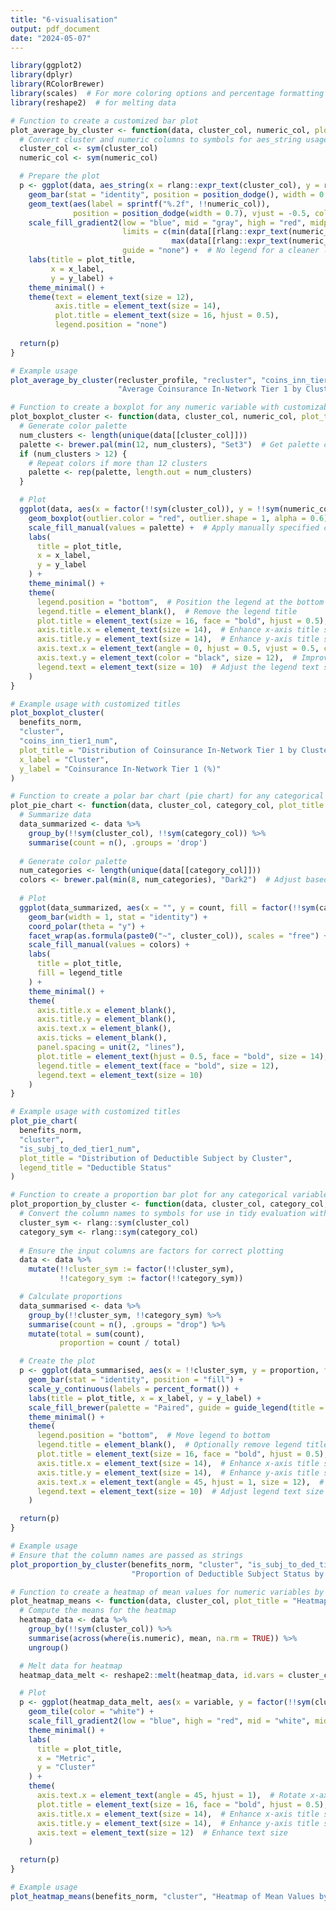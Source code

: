 ```yaml
---
title: "6-visualisation"
output: pdf_document
date: "2024-05-07"
---
```


```r
library(ggplot2)
library(dplyr)
library(RColorBrewer)
library(scales)  # For more coloring options and percentage formatting
library(reshape2)  # for melting data
```

```r
# Function to create a customized bar plot
plot_average_by_cluster <- function(data, cluster_col, numeric_col, plot_title = "Average Value by Cluster", x_label = "Cluster", y_label = "Average Value") {
  # Convert cluster and numeric columns to symbols for aes_string usage
  cluster_col <- sym(cluster_col)
  numeric_col <- sym(numeric_col)

  # Prepare the plot
  p <- ggplot(data, aes_string(x = rlang::expr_text(cluster_col), y = rlang::expr_text(numeric_col), fill = rlang::expr_text(numeric_col))) +
    geom_bar(stat = "identity", position = position_dodge(), width = 0.7) +
    geom_text(aes(label = sprintf("%.2f", !!numeric_col)),
              position = position_dodge(width = 0.7), vjust = -0.5, color = "black", size = 3.5) +
    scale_fill_gradient2(low = "blue", mid = "gray", high = "red", midpoint = 0,
                         limits = c(min(data[[rlang::expr_text(numeric_col)]], na.rm = TRUE), 
                                    max(data[[rlang::expr_text(numeric_col)]], na.rm = TRUE)),
                         guide = "none") +  # No legend for a cleaner look
    labs(title = plot_title,
         x = x_label,
         y = y_label) +
    theme_minimal() +
    theme(text = element_text(size = 12),
          axis.title = element_text(size = 14),
          plot.title = element_text(size = 16, hjust = 0.5),
          legend.position = "none")
  
  return(p)
}

```

```r
# Example usage
plot_average_by_cluster(recluster_profile, "recluster", "coins_inn_tier1_num_mean", 
                        "Average Coinsurance In-Network Tier 1 by Cluster", "Cluster", "Average Coinsurance")

```




```r
# Function to create a boxplot for any numeric variable with customizable titles and axis labels
plot_boxplot_cluster <- function(data, cluster_col, numeric_col, plot_title = "Distribution by Cluster", x_label = "Cluster", y_label = "Value") {
  # Generate color palette
  num_clusters <- length(unique(data[[cluster_col]]))
  palette <- brewer.pal(min(12, num_clusters), "Set3")  # Get palette colors
  if (num_clusters > 12) {
    # Repeat colors if more than 12 clusters
    palette <- rep(palette, length.out = num_clusters)
  }

  # Plot
  ggplot(data, aes(x = factor(!!sym(cluster_col)), y = !!sym(numeric_col), fill = factor(!!sym(cluster_col)))) +
    geom_boxplot(outlier.color = "red", outlier.shape = 1, alpha = 0.6) +  # Display outliers in red
    scale_fill_manual(values = palette) +  # Apply manually specified colors
    labs(
      title = plot_title,
      x = x_label,
      y = y_label
    ) +
    theme_minimal() +
    theme(
      legend.position = "bottom",  # Position the legend at the bottom
      legend.title = element_blank(),  # Remove the legend title
      plot.title = element_text(size = 16, face = "bold", hjust = 0.5),  # Bold and center the title
      axis.title.x = element_text(size = 14),  # Enhance x-axis title size
      axis.title.y = element_text(size = 14),  # Enhance y-axis title size
      axis.text.x = element_text(angle = 0, hjust = 0.5, vjust = 0.5, color = "black", size = 12),  # Improve x-axis text
      axis.text.y = element_text(color = "black", size = 12),  # Improve y-axis text
      legend.text = element_text(size = 10)  # Adjust the legend text size
    )
}
```

```r
# Example usage with customized titles
plot_boxplot_cluster(
  benefits_norm, 
  "cluster", 
  "coins_inn_tier1_num", 
  plot_title = "Distribution of Coinsurance In-Network Tier 1 by Cluster", 
  x_label = "Cluster", 
  y_label = "Coinsurance In-Network Tier 1 (%)"
)

```



```r
# Function to create a polar bar chart (pie chart) for any categorical variable with customizable titles
plot_pie_chart <- function(data, cluster_col, category_col, plot_title = "Distribution by Cluster", legend_title = "Category") {
  # Summarize data
  data_summarized <- data %>%
    group_by(!!sym(cluster_col), !!sym(category_col)) %>%
    summarise(count = n(), .groups = 'drop')
  
  # Generate color palette
  num_categories <- length(unique(data[[category_col]]))
  colors <- brewer.pal(min(8, num_categories), "Dark2")  # Adjust based on number of categories
  
  # Plot
  ggplot(data_summarized, aes(x = "", y = count, fill = factor(!!sym(category_col)))) +
    geom_bar(width = 1, stat = "identity") +
    coord_polar(theta = "y") +
    facet_wrap(as.formula(paste0("~", cluster_col)), scales = "free") +
    scale_fill_manual(values = colors) +
    labs(
      title = plot_title,
      fill = legend_title
    ) +
    theme_minimal() +
    theme(
      axis.title.x = element_blank(),
      axis.title.y = element_blank(),
      axis.text.x = element_blank(),
      axis.ticks = element_blank(),
      panel.spacing = unit(2, "lines"),
      plot.title = element_text(hjust = 0.5, face = "bold", size = 14),
      legend.title = element_text(face = "bold", size = 12),
      legend.text = element_text(size = 10)
    )
}
```

```r
# Example usage with customized titles
plot_pie_chart(
  benefits_norm, 
  "cluster", 
  "is_subj_to_ded_tier1_num", 
  plot_title = "Distribution of Deductible Subject by Cluster", 
  legend_title = "Deductible Status"
)


```



```r
# Function to create a proportion bar plot for any categorical variable across clusters
plot_proportion_by_cluster <- function(data, cluster_col, category_col, plot_title = "Proportion of Category by Cluster", x_label = "Cluster", y_label = "Proportion") {
  # Convert the column names to symbols for use in tidy evaluation within dplyr verbs
  cluster_sym <- rlang::sym(cluster_col)
  category_sym <- rlang::sym(category_col)
  
  # Ensure the input columns are factors for correct plotting
  data <- data %>%
    mutate(!!cluster_sym := factor(!!cluster_sym),
           !!category_sym := factor(!!category_sym))

  # Calculate proportions
  data_summarised <- data %>%
    group_by(!!cluster_sym, !!category_sym) %>%
    summarise(count = n(), .groups = "drop") %>%
    mutate(total = sum(count),
           proportion = count / total)

  # Create the plot
  p <- ggplot(data_summarised, aes(x = !!cluster_sym, y = proportion, fill = !!category_sym)) +
    geom_bar(stat = "identity", position = "fill") +
    scale_y_continuous(labels = percent_format()) +
    labs(title = plot_title, x = x_label, y = y_label) +
    scale_fill_brewer(palette = "Paired", guide = guide_legend(title = "Category")) +  # Use a paired color palette
    theme_minimal() +
    theme(
      legend.position = "bottom",  # Move legend to bottom
      legend.title = element_blank(),  # Optionally remove legend title
      plot.title = element_text(size = 16, face = "bold", hjust = 0.5),  # Bold and center the title
      axis.title.x = element_text(size = 14),  # Enhance x-axis title size
      axis.title.y = element_text(size = 14),  # Enhance y-axis title size
      axis.text.x = element_text(angle = 45, hjust = 1, size = 12),  # Improve x-axis text readability
      legend.text = element_text(size = 10)  # Adjust legend text size
    )

  return(p)
}
```

```r
# Example usage
# Ensure that the column names are passed as strings
plot_proportion_by_cluster(benefits_norm, "cluster", "is_subj_to_ded_tier1_num", 
                           "Proportion of Deductible Subject Status by Cluster", "Cluster", "Proportion")


```



```r
# Function to create a heatmap of mean values for numeric variables by cluster
plot_heatmap_means <- function(data, cluster_col, plot_title = "Heatmap of Mean Values by Cluster") {
  # Compute the means for the heatmap
  heatmap_data <- data %>%
    group_by(!!sym(cluster_col)) %>%
    summarise(across(where(is.numeric), mean, na.rm = TRUE)) %>%
    ungroup()

  # Melt data for heatmap
  heatmap_data_melt <- reshape2::melt(heatmap_data, id.vars = cluster_col)

  # Plot
  p <- ggplot(heatmap_data_melt, aes(x = variable, y = factor(!!sym(cluster_col), levels = unique(heatmap_data[[cluster_col]])), fill = value)) +
    geom_tile(color = "white") +
    scale_fill_gradient2(low = "blue", high = "red", mid = "white", midpoint = median(heatmap_data_melt$value, na.rm = TRUE)) +
    theme_minimal() +
    labs(
      title = plot_title,
      x = "Metric",
      y = "Cluster"
    ) +
    theme(
      axis.text.x = element_text(angle = 45, hjust = 1),  # Rotate x-axis labels for better readability
      plot.title = element_text(size = 16, face = "bold", hjust = 0.5),  # Bold and center the title
      axis.title.x = element_text(size = 14),  # Enhance x-axis title size
      axis.title.y = element_text(size = 14),  # Enhance y-axis title size
      axis.text = element_text(size = 12)  # Enhance text size
    )

  return(p)
}
```

```r
# Example usage
plot_heatmap_means(benefits_norm, "cluster", "Heatmap of Mean Values by Cluster")

```










